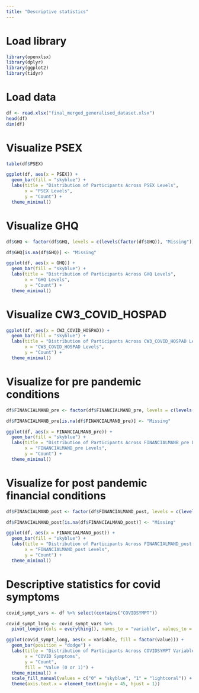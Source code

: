 ```yaml
---
title: "Descriptive statistics"
---
```


# Load library
```r
library(openxlsx)
library(dplyr)
library(ggplot2)
library(tidyr)
```

# Load data
```r
df <- read.xlsx("final_merged_generalised_dataset.xlsx")
head(df)
dim(df)
```

# Visualize PSEX
```r
table(df$PSEX)

ggplot(df, aes(x = PSEX)) +
  geom_bar(fill = "skyblue") +  
  labs(title = "Distribution of Participants Across PSEX Levels",
       x = "PSEX Levels",
       y = "Count") +
  theme_minimal() 
```

# Visualize GHQ
```r
df$GHQ <- factor(df$GHQ, levels = c(levels(factor(df$GHQ)), "Missing"))

df$GHQ[is.na(df$GHQ)] <- "Missing"

ggplot(df, aes(x = GHQ)) +
  geom_bar(fill = "skyblue") +  
  labs(title = "Distribution of Participants Across GHQ Levels",
       x = "GHQ Levels",
       y = "Count") +
  theme_minimal() 
```

# Visualize CW3_COVID_HOSPAD
```r
ggplot(df, aes(x = CW3_COVID_HOSPAD)) +
  geom_bar(fill = "skyblue") +  
  labs(title = "Distribution of Participants Across CW3_COVID_HOSPAD Levels",
       x = "CW3_COVID_HOSPAD Levels",
       y = "Count") +
  theme_minimal() 
```

# Visualize for pre pandemic conditions
```r
df$FINANCIALMANB_pre <- factor(df$FINANCIALMANB_pre, levels = c(levels(factor(df$FINANCIALMANB_pre)), "Missing"))

df$FINANCIALMANB_pre[is.na(df$FINANCIALMANB_pre)] <- "Missing"

ggplot(df, aes(x = FINANCIALMANB_pre)) +
  geom_bar(fill = "skyblue") + 
  labs(title = "Distribution of Participants Across FINANCIALMANB_pre Levels",
       x = "FINANCIALMANB_pre Levels",
       y = "Count") +
  theme_minimal()
```

# Visualize for post pandemic financial conditions
```r
df$FINANCIALMAND_post <- factor(df$FINANCIALMAND_post, levels = c(levels(factor(df$FINANCIALMAND_post)), "Missing"))

df$FINANCIALMAND_post[is.na(df$FINANCIALMAND_post)] <- "Missing"

ggplot(df, aes(x = FINANCIALMAND_post)) +
  geom_bar(fill = "skyblue") + 
  labs(title = "Distribution of Participants Across FINANCIALMAND_post Levels",
       x = "FINANCIALMAND_post Levels",
       y = "Count") +
  theme_minimal()
```

# Descriptive statistics for covid symptoms
```r
covid_sympt_vars <- df %>% select(contains("COVIDSYMPT"))

covid_sympt_long <- covid_sympt_vars %>%
  pivot_longer(cols = everything(), names_to = "variable", values_to = "value")

ggplot(covid_sympt_long, aes(x = variable, fill = factor(value))) +
  geom_bar(position = "dodge") +
  labs(title = "Distribution of Participants Across COVIDSYMPT Variables",
       x = "COVID Symptoms",
       y = "Count",
       fill = "Value (0 or 1)") +
  theme_minimal() +
  scale_fill_manual(values = c("0" = "skyblue", "1" = "lightcoral")) +  
  theme(axis.text.x = element_text(angle = 45, hjust = 1))
```
